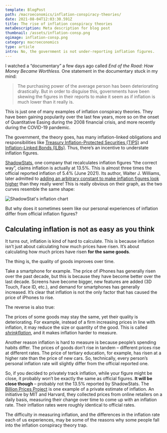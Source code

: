 ```yaml
---
template: BlogPost
path: /macroeconomics/inflation-conspiracy-theories/
date: 2021-08-04T12:03:30.591Z
title: The rise of inflation conspiracy theories
metaDescription: Meta description for blog post
thumbnail: /assets/inflation-consp.png
ogimage: inflation-consp.png
category: macroeconomics
type: article
intro: No, the government is not under-reporting inflation figures.
---
```


I watched a “documentary” a few days ago called *End of the Road: How Money Became Worthless.* One statement in the documentary stuck in my mind: 

> The purchasing power of the average person has been deteriorating drastically. But in order to disguise this, governments have been skewing the figures in their reports to make it seem as if inflation is much lower than it really is.

This is just one of many examples of inflation conspiracy theories. They have been gaining popularity over the last few years, more so on the onset of Quantitative Easing during the 2008 financial crisis, and more recently during the COVID-19 pandemic.

The government, the theory goes, has many inflation-linked obligations and responsibilities like [Treasury Inflation-Protected Securities (TIPS)](https://www.investopedia.com/terms/t/tips.asp) and [Inflation-Linked Bonds (ILBs)](https://www.investopedia.com/articles/bonds/09/inflation-linked-bonds.asp). Thus, there’s an incentive to understate inflation figures.

[ShadowStats](http://www.shadowstats.com/), one company that recalculates inflation figures “the correct way”, claims inflation is actually at 13.5%. This is almost three times the official reported inflation of 5.4% (June 2021). Its author, Walter J. Williams, later admitted to [adding an arbitrary constant to make inflation figures look higher](https://azizonomics.com/2013/06/01/the-trouble-with-shadowstats/) than they really were! This is really obvious on their graph, as the two curves resemble the same shape:

![ShadowStat's inflation chart](http://azizonomics.files.wordpress.com/2013/06/alt-cpi-home2-1.gif)

But why does it sometimes seem like our personal experiences of inflation differ from official inflation figures?

## Calculating inflation is not as easy as you think

It turns out, inflation is kind of hard to calculate. This is because inflation isn’t just about calculating how much prices have risen. It’s about calculating how much prices have risen **for the same goods**. 

The thing is, the quality of goods improves over time. 

Take a smartphone for example. The price of iPhones has generally risen over the past decade, but this is because they have become better over the last decade. Screens have become bigger, new features are added (3D Touch, Face ID, etc.), and demand for smartphones has generally increased. It’s clear that inflation is not the only factor that has caused the price of iPhones to rise.

The reverse is also true:

The prices of some goods may stay the same, yet their quality is deteriorating. For example, instead of a firm increasing prices in line with inflation, it may reduce the size or quantity of the good. This is called *[shrinkflation](https://corporatefinanceinstitute.com/resources/knowledge/economics/shrinkflation/)*, and it makes inflation harder to measure.

Another reason inflation is hard to measure is because people’s spending habits differ. The prices of goods don’t rise in tandem – different prices rise at different rates. The price of tertiary education, for example, has risen at a higher rate than the price of new cars. So, technically, every person’s personal inflation rate will slightly differ from the official reported one.

So, if you decided to privately track inflation, while your figure might be close, it probably won’t be exactly the same as official figures. **It will be close though** – probably not the 13.5% reported by ShadowStats. The [Billion Prices Project](http://www.thebillionpricesproject.com/) is one example of a private estimate of inflation. An initiative by MIT and Harvard, they collected prices from online retailers on a daily basis, measuring their change over time to come up with an inflation rate. Their inflation rates were roughly identical to official rates.

The difficulty in measuring inflation, and the differences in the inflation rate each of us experiences, may be some of the reasons why some people fall into the inflation conspiracy theory trap.
